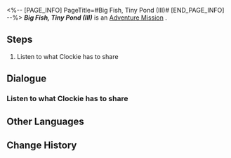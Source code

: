 <%-- [PAGE_INFO]
PageTitle=#Big Fish, Tiny Pond (III)#
[END_PAGE_INFO] --%>
{{Stub|Dialogue.}}
{{Mission Infobox
|id            = 4040342
|title         = 
|image         = <!--Mission Big Fish, Tiny Pond (III).png-->
|type          = Adventure
|event_name    = 
|chapter       = 
|requirements  = 
* [[Trailblaze Mission]] ''[[Beauty and Destruction]]'' completed
* [[Adventure Mission]] ''[[Big Fish, Tiny Pond (II)]]'' completed
|summary       = <!--official mission summary from Fate's Atlas-->
|characters    = Trailblazer
|startLocation = [[<!--starting world-->]] - [[<!--starting area-->]]
|world         = <!--starting world-->
|area          = <!--starting area-->
|prev          = Big Fish, Tiny Pond (II)
|next          = 
|rewards       = Credit*5,000
}}
'''''Big Fish, Tiny Pond (III)''''' is an [[Adventure Mission]]<!--in [world]-->.

==Steps==
# Listen to what Clockie has to share

<!--
==Gameplay Notes==

--><!--
==Trial Character==

-->
==Dialogue==
{{Stub Dialogue}}
===Listen to what Clockie has to share===
{{Mission Description|type=adventure|location=<!--to be added-->|You have brought enough Clock Credits to the Clockie Statue &mdash; Clockie, having absorbed enough dream energy, decides to showcase a signature trick to you.}}
{{Dialogue Start}}
:{{tx}}
{{Dialogue End}}

==Other Languages==
{{Other Languages
|en   = Big Fish, Tiny Pond (III)
|zhs  = 小镇上的大人物•三
|zht  = 小鎮上的大人物•三
|ja   = 小さな町の偉大な人物・3
|ko   = 작은 마을의 큰 인물•3
|es   = Pez gordo, estanque pequeño&nbsp;III
|fr   = Gros poisson dans une petite mare (III)
|ru   = Всякий кулик в своём болоте велик III
|th   = บุคคลยิ่งใหญ่ในเมืองเล็ก 3
|vi   = Nhân Vật Lớn Trong Thị Trấn 3
|de   = Große Nummer, kleine Stadt (III)
|id   = Orang Hebat di Kota Kecil (III)
|pt   = Peixe Grande, Lago Pequeno (III)
}}

==Change History==
{{Change History|2.2}}
